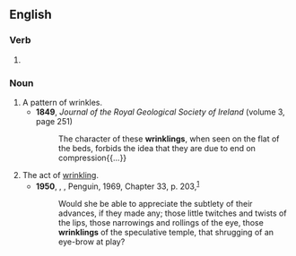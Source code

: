 ==English==

===Verb===
{{head|en|verb form}}

# {{present participle of|en|wrinkle|nocat=1}}

===Noun===
{{en-noun}}

# A pattern of wrinkles.
#* '''1849''', ''Journal of the Royal Geological Society of Ireland'' (volume 3, page 251)
#*: The character of these '''wrinklings''', when seen on the flat of the beds, forbids the idea that they are due to end on compression{{...}}
# The act of [[wrinkle|wrinkling]].
#* '''1950''', {{w|Mervyn Peake}}, ''{{w|Gormenghast (novel)|Gormenghast}}'', Penguin, 1969, Chapter 33, p. 203,<sup>[https://archive.org/details/gormenghast00peak]</sup>
#*: Would she be able to appreciate the subtlety of their advances, if  they made any; those little twitches and twists of the lips, those narrowings and rollings of the eye, those '''wrinklings''' of the speculative temple, that shrugging of an eye-brow at play?
